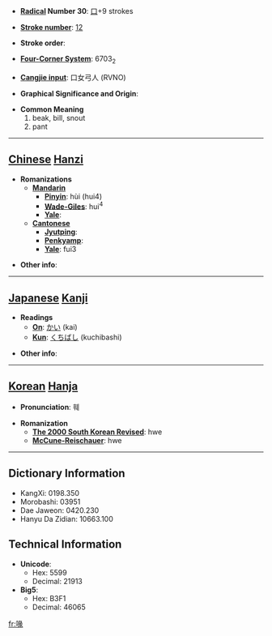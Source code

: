 * '''[[Wiktionary:Chinese radical index| Radical]] Number 30''': [[Wiktionary:Chinese radical index 口|口]]+9 strokes

* '''[[Wiktionary:Chinese total strokes index|Stroke number]]''': [[Wiktionary:Chinese total strokes index 12|12]]

* '''Stroke order''': 

* '''[[Wiktionary:Chinese four corner index|Four-Corner System]]''': 6703<sub>2</sub>

* '''[[Wiktionary:Chinese Cangjie index|Cangjie input]]''': 口女弓人 (RVNO)

* '''Graphical Significance and Origin''': 

* '''Common Meaning'''
*#beak, bill, snout
*# pant


----

== [[Chinese]] [[Hanzi]] ==

* '''Romanizations'''
** '''[[Mandarin]]'''
*** '''[[Pinyin]]''': hùi (hui4)
*** '''[[Wade-Giles]]''': hui<sup>4</sup>
*** '''[[Yale]]''': 
** '''[[Cantonese]]'''
*** '''[[Jyutping]]''':
*** '''[[Penkyamp]]''': 
*** '''[[Yale]]''': fui3

* '''Other info''': 

----

== [[Japanese]] [[Kanji]] ==

* '''Readings'''
** '''[[On]]''': [[かい]] (kai)
** '''[[Kun]]''': [[くちばし]] (kuchibashi)

* '''Other info''':  

----

== [[Korean]] [[Hanja]] ==

* '''Pronunciation''': 훼

* '''Romanization'''
** '''[[The 2000 South Korean Revised Romanization|The 2000 South Korean Revised]]''': hwe
** '''[[McCune-Reischauer]]''': hwe

----

== Dictionary Information ==

* KangXi: 0198.350
* Morobashi: 03951
* Dae Jaweon: 0420.230
* Hanyu Da Zidian: 10663.100

== Technical Information ==

* '''Unicode''':
** Hex: 5599
** Decimal: 21913
* '''Big5''':
** Hex: B3F1
** Decimal: 46065

[[fr:喙]]